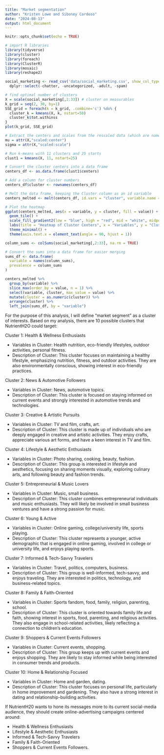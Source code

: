 ```yaml
---
title: "Market segmentation"
author: "Kristen Lowe and Siboney Cardoso"
date: "2024-08-13"
output: html_document
---
```


```r
knitr::opts_chunk$set(echo = TRUE)
```

```r
# import R libraries
library(tidyverse)
library(cluster)
library(foreach)
library(ClusterR)
library(mosaic)
library(reshape2)
```

```r
social_marketing <- read_csv('data/social_marketing.csv', show_col_types = FALSE) %>% 
  dplyr::select(-chatter, -uncategorized, -adult, -spam)

# find optimal number of clusters
X = scale(social_marketing[,2:33]) # cluster on measurables
k_grid = seq(2, 30, by=1)
SSE_grid = foreach(k = k_grid, .combine='c') %do% {
  cluster_k = kmeans(X, k, nstart=50)
  cluster_k$tot.withinss
}
plot(k_grid, SSE_grid)

# Extract the centers and scales from the rescaled data (which are named attributes)
mu = attr(X,"scaled:center")
sigma = attr(X,"scaled:scale")

# Run k-means with 11 clusters and 25 starts
clust1 = kmeans(X, 11, nstart=25)

# Convert the cluster centers into a data frame
centers_df <- as.data.frame(clust1$centers)

# Add a column for cluster numbers
centers_df$cluster <- rownames(centers_df)

# Melt the data frame, keeping the Cluster column as an id variable
centers_melted <- melt(centers_df, id.vars = "cluster", variable.name = "variable", value.name = "value")

# Plot the heatmap
ggplot(centers_melted, aes(x = variable, y = cluster, fill = value)) +
  geom_tile() +
  scale_fill_gradient2(low = "blue", high = "red", mid = "white", midpoint = 0) +
  labs(title = "Heatmap of Cluster Centers", x = "Variables", y = "Clusters") +
  theme_minimal() +
  theme(axis.text.x = element_text(angle = 90, hjust = 1))

column_sums <- colSums(social_marketing[,2:33], na.rm = TRUE)

# Convert the sums into a data frame for easier merging
sums_df <- data.frame(
  variable = names(column_sums),
  prevalence = column_sums
)

centers_melted %>%
  group_by(variable) %>% 
  slice_max(order_by = value, n = 1) %>%
  select(variable, cluster, max_value = value) %>% 
  mutate(cluster = as.numeric(cluster)) %>% 
  arrange(cluster) %>%
  left_join(sums_df, by = "variable")
```

For the purpose of this analysis, I will define "market segment" as a cluster of interests. Based on my analysis, there are 10 possible clusters that NutrientH2O could target:

Cluster 1: Health & Wellness Enthusiasts

* Variables in Cluster: Health nutrition, eco-friendly lifestyles, outdoor activities, personal fitness.
* Description of Cluster: This cluster focuses on maintaining a healthy lifestyle, emphasizing nutrition, fitness, and outdoor activities. They are also environmentally conscious, showing interest in eco-friendly practices.

Cluster 2: News & Automotive Followers

* Variables in Cluster: News, automotive topics.
* Description of Cluster: This cluster is focused on staying informed on current events and strongly interested in automotive trends and technologies.

Cluster 3: Creative & Artistic Pursuits

* Variables in Cluster: TV and film, crafts, art.
* Description of Cluster: This cluster is made up of individuals who are deeply engaged in creative and artistic activities. They enjoy crafts, appreciate various art forms, and have a keen interest in TV and film.

Cluster 4: Lifestyle & Aesthetic Enthusiasts

* Variables in Cluster: Photo sharing, cooking, beauty, fashion.
* Description of Cluster: This group is interested in lifestyle and aesthetics, focusing on sharing moments visually, exploring culinary arts, and following beauty and fashion trends.

Cluster 5: Entrepreneurial & Music Lovers

* Variables in Cluster: Music, small business.
* Description of Cluster: This cluster combines entrepreneurial individuals and music enthusiasts. They will likely be involved in small business ventures and have a strong passion for music.

Cluster 6: Young & Active

* Variables in Cluster: Online gaming, college/university life, sports playing.
* Description of Cluster: This cluster represents a younger, active demographic that is engaged in online gaming, involved in college or university life, and enjoys playing sports.

Cluster 7: Informed & Tech-Savvy Travelers

* Variables in Cluster: Travel, politics, computers, business.
* Description of Cluster: This group is well-informed, tech-savvy, and enjoys traveling. They are interested in politics, technology, and business-related topics.

Cluster 8: Family & Faith-Oriented

* Variables in Cluster: Sports fandom, food, family, religion, parenting, school.
* Description of Cluster: This cluster is oriented towards family life and faith, showing interest in sports, food, parenting, and religious activities. They also engage in school-related activities, likely reflecting a connection to children’s education.

Cluster 9: Shoppers & Current Events Followers

* Variables in Cluster: Current events, shopping.
* Description of Cluster: This group keeps up with current events and enjoys shopping. They are likely to stay informed while being interested in consumer trends and products.

Cluster 10: Home & Relationship Focused

* Variables in Cluster: Home and garden, dating.
* Description of Cluster: This cluster focuses on personal life, particularly in home improvement and gardening. They also have a strong interest in dating and relationship-building activities.

If NutrientH20 wants to hone its messages more to its current social-media audience, they should create online-advertising campaigns centered around:

* Health & Wellness Enthusiasts
* Lifestyle & Aesthetic Enthusiasts
* Informed & Tech-Savvy Travelers
* Family & Faith-Oriented
* Shoppers & Current Events Followers.
